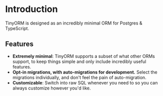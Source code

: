 # Introduction

TinyORM is designed as an incredibly minimal ORM for Postgres & TypeScript.

## Features

 * **Extremely minimal**: TinyORM supports a subset of what other ORMs support, to keep things simple
 and only include incredibly useful features.
 * **Opt-in migrations, with auto-migrations for development.** Select the migrations individually,
 and don't feel the pain of auto-migration.
 * **Customizable**: Switch into raw SQL whenever you need to so you can always customize however you'd
 like.
